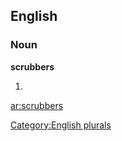 
==English==

===Noun===
'''scrubbers'''

# {{plural of|[[scrubber]]}}

[[Category:English plurals]]

[[ar:scrubbers]]